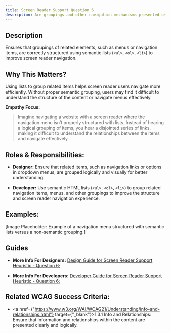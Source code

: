 ```yaml
---
title: Screen Reader Support Question 6
description: Are groupings and other navigation mechanisms presented using lists?
---
```


## Description

Ensures that groupings of related elements, such as menus or navigation items, are correctly structured using semantic lists (`<ul>`, `<ol>`, `<li>`) to improve screen reader navigation.

## Why This Matters?

Using lists to group related items helps screen reader users navigate more efficiently. Without proper semantic grouping, users may find it difficult to understand the structure of the content or navigate menus effectively.

**Empathy Focus:**
> Imagine navigating a website with a screen reader where the navigation menu isn’t properly structured with lists. Instead of hearing a logical grouping of items, you hear a disjointed series of links, making it difficult to understand the relationships between the items and navigate effectively.

## Roles & Responsibilities:

- **Designer:** Ensure that related items, such as navigation links or options in dropdown menus, are grouped logically and visually for better understanding.

- **Developer:** Use semantic HTML lists (`<ul>`, `<ol>`, `<li>`) to group related navigation items, menus, and other groupings to improve the structure and screen reader navigation experience.

## Examples:

[Image Placeholder: Example of a navigation menu structured with semantic lists versus a non-semantic grouping.]

## Guides

- **More Info For Designers:** <a href="/docs/design-guide/screen-reader-support/question-6">Design Guide for Screen Reader Support Heuristic - Question 6;</a>

- **More Info For Developers:** <a href="/docs/developer-guide/screen-reader-support/question-6">Developer Guide for Screen Reader Support Heuristic - Question 6;</a>

## Related WCAG Success Criteria:

- <a href={"https://www.w3.org/WAI/WCAG21/Understanding/info-and-relationships.html"} target={"_blank"}>1.3.1 Info and Relationships</a>: Ensure that information and relationships within the content are presented clearly and logically.
